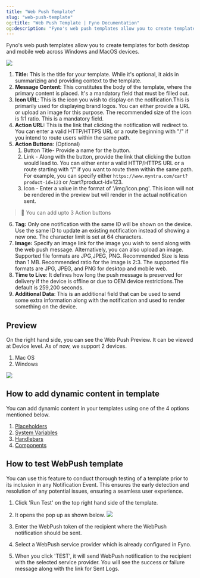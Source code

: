 ```yaml
---
title: "Web Push Template"
slug: "web-push-template"
og:title: "Web Push Template | Fyno Documentation"
og:description: "Fyno's web push templates allow you to create templates for desktop and mobile web on Windows and MacOS devices, with options for customizing the title, message content, icon, action URL, action buttons, tag, image, and additional data. The templates can be previewed on Google Chrome browsers on Mac OS and Windows devices."
---
```


Fyno's web push templates allow you to create templates for both desktop and mobile web across Windows and MacOS devices.

![](/images/c4e1440-webpush_creation.png)

1. **Title:** This is the title for your template. While it's optional, it aids in summarizing and providing context to the template.
2. **Message Content:** This constitutes the body of the template, where the primary content is placed. It's a mandatory field that must be filled out.
3. **Icon URL**: This is the icon you wish to display on the notification.This is primarily used for displaying brand logos. You can either provide a URL or upload an image for this purpose. The recommended size of the icon is 1:1 ratio. This is a mandatory field.
4. **Action URL:** This is the link that clicking the notification will redirect to. You can enter a valid HTTP/HTTPS URL or a route beginning with "/" if you intend to route users within the same path.
5. **Action Buttons**: (Optional)
    1. Button Title- Provide a name for the button.
    2. Link - Along with the button, provide the link that clicking the button would lead to. You can either enter a valid HTTP/HTTPS URL or a route starting with “/” if you want to route them within the same path. For example, you can specify either `https://www.myntra.com/cart?product-id=123` or /cart?product-id=123.
    3. Icon - Enter a value in the format of '/img/icon.png'. This icon will not be rendered in the preview but will render in the actual notification sent.

> 📘 You can add upto 3 Action buttons

6. **Tag:** Only one notification with the same ID will be shown on the device. Use the same ID to update an existing notification instead of showing a new one. The character limit is set at 64 characters.
7. **Image:** Specify an image link for the image you wish to send along with the web push message. Alternatively, you can also upload an image. Supported file formats are JPG,JPEG, PNG. Recommended Size is less than 1 MB. Recommended ratio for the image is 2:3. The supported file formats are JPG, JPEG, and PNG for desktop and mobile web.
8. **Time to Live**: It defines how long the push message is preserved for delivery if the device is offline or due to OEM device restrictions.The default is 259,200 seconds.
9. **Additional Data**: This is an additional field that can be used to send some extra information along with the notification and used to render something on the device.

## Preview

On the right hand side, you can see the Web Push Preview. It can be viewed at Device level. As of now, we support 2 devices.

1. Mac OS
2. Windows

![](/images/418d5fd-webpush_preview_window.png)

## How to add dynamic content in template

You can add dynamic content in your templates using one of the 4 options mentioned below.

1. [Placeholders](./template-dynamic-content#1-placeholders)
2. [System Variables](./template-dynamic-content#2-system-variables)
3. [Handlebars](./template-dynamic-content#3-handlebars)
4. [Components](./template-dynamic-content#4-components)

## How to test WebPush template

You can use this feature to conduct thorough testing of a template prior to its inclusion in any Notification Event. This ensures the early detection and resolution of any potential issues, ensuring a seamless user experience.

1. Click 'Run Test' on the top right hand side of the template.
2. It opens the pop up as shown below.
   ![](/images/e89466c-webpush_template_updated.png)

3. Enter the WebPush token of the recipient where the WebPush notification should be sent.
4. Select a WebPush service provider which is already configured in Fyno.
5. When you click 'TEST', it will send WebPush notification to the recipient with the selected service provider. You will see the success or failure message along with the link for Sent Logs.
